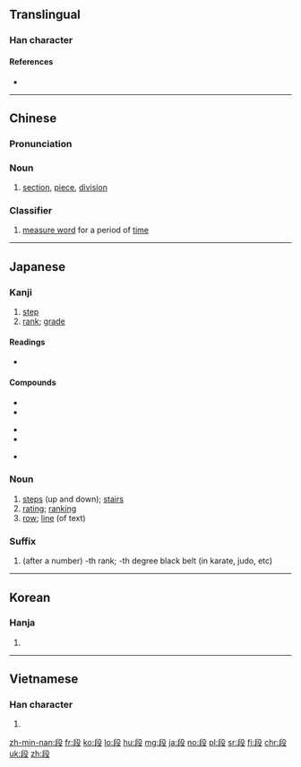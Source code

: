{{also|仮|假}}
==Translingual==
{{stroke order|strokes=9}}

===Han character===
{{Han char|rn=79|rad=殳|as=05|sn=9|four=77447|canj=HJHNE}}

====References====
* {{Han ref|kx=0584.220|dkj=16619|dj=0977.120|hdz=32155.100|uh=6BB5|ud=27573|bh=AC71|bd=44145}}

----

==Chinese==
{{zh-forms}}

===Pronunciation===
{{zh-pron
|m=duàn
|c=dyun6
|mc=y
|oc=y
|ma=zh-duàn.ogg
|cat=n,cls
}}

===Noun===
{{zh-noun}}

# [[section]], [[piece]], [[division]]

===Classifier===
{{zh-cls}}

# [[measure word]] for a period of [[time]]

----

==Japanese==

===Kanji===
{{ja-kanji|grade=6|rs=殳05}}

# [[step]]
# [[rank]]; [[grade]]

====Readings====
* {{ja-readings|goon=[[だん]] (dan)|kanon=[[たん]] (tan) {{non-joyo-reading}}|kun=[[きたえる]] (kitaeru), [[わかち]] (wakachi)}}

====Compounds====
{{top3}}
* {{l|ja|階段|tr=[[かいだん]], kaidan||stairs}}
* {{l|ja|初段|tr=shodan}}
{{mid3}}
* {{l|ja|段位|tr=dan'i}}
* {{l|ja|値段|tr=ねだん, nedan||price}}
{{mid3}}
* {{l|ja|段ボール|tr=[[だんボール]], danbōru}}
{{bottom}}

===Noun===
{{ja-noun|だん}}

# [[step]]s (up and down); [[stairs]]
# [[rating]]; [[ranking]]
# [[row]]; [[line]] (of text)

===Suffix===
{{ja-pos|suffix|だん}}

# (after a number) -th rank; -th degree black belt (in karate, judo, etc)

----

==Korean==

===Hanja===
{{ko-hanja|hangeul=단|eumhun=|rv=dan|mr=tan|y=tan}}

# {{defn|lang=ko|sort=殳05}}

----

==Vietnamese==

===Han character===
{{vi-hantu|[[đoạn]], [[đoàn]]|rs=殳05}}

# {{defn|lang=vi|sort=殳05}}

[[zh-min-nan:段]]
[[fr:段]]
[[ko:段]]
[[lo:段]]
[[hu:段]]
[[mg:段]]
[[ja:段]]
[[no:段]]
[[pl:段]]
[[sr:段]]
[[fi:段]]
[[chr:段]]
[[uk:段]]
[[zh:段]]